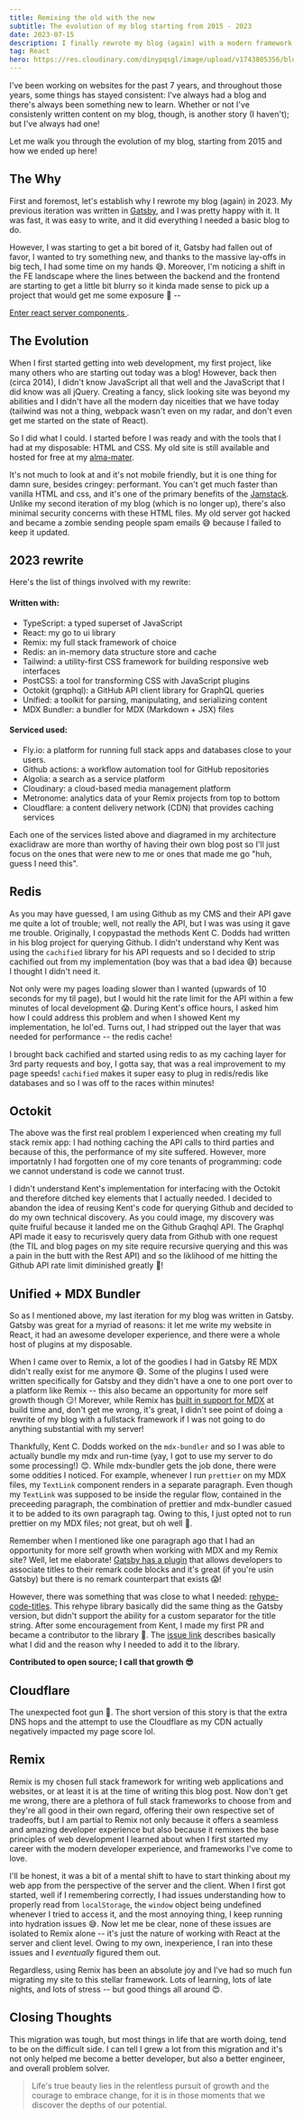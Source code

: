 ```yaml
---
title: Remixing the old with the new
subtitle: The evolution of my blog starting from 2015 - 2023
date: 2023-07-15
description: I finally rewrote my blog (again) with a modern framework
tag: React
hero: https://res.cloudinary.com/dinypqsgl/image/upload/v1743805356/blog/09-remix-rewrite/remixing_ljp29d.png
---
```


I've been working on websites for the past 7 years, and throughout those years,
some things has stayed consistent: I've always had a blog and there's always
been something new to learn. Whether or not I've consistenly written content on
my blog, though, is another story (I haven't); but I've always had one!

Let me walk you through the evolution of my blog, starting from 2015 and how we
ended up here!

<InlineImage
	openInNewTab
	className="transition-duration-500 transition-transform hover:scale-[1.15]"
	containerClassName="mx-0 lg:mx-0"
	src="https://res.cloudinary.com/dinypqsgl/image/upload/v1682531788/blog/old-blog_gfjyll.png"
	alt="some thingy"
/>

## The Why

First and foremost, let's establish why I rewrote my blog (again) in 2023. My
previous iteration was written in [Gatsby](https://www.gatsbyjs.com/), and I was
pretty happy with it. It was fast, it was easy to write, and it did everything I
needed a basic blog to do.

However, I was starting to get a bit bored of it, Gatsby had fallen out of
favor, I wanted to try something new, and thanks to the massive lay-offs in big
tech, I had some time on my hands 😅. Moreover, I'm noticing a shift in the FE
landscape where the lines between the backend and the frontend are starting to
get a little bit blurry so it kinda made sense to pick up a project that would
get me some exposure 💨 --

[ Enter react server components ](https://www.patterns.dev/posts/react-server-components)
.

## The Evolution

When I first started getting into web development, my first project, like many
others who are starting out today was a blog! However, back then (circa 2014), I
didn't know JavaScript all that well and the JavaScript that I did know was all
jQuery. Creating a fancy, slick looking site was beyond my abilities and I
didn't have all the modern day niceities that we have today (tailwind was not a
thing, webpack wasn't even on my radar, and don't even get me started on the
state of React).

So I did what I could. I started before I was ready and with the tools that I
had at my disposable: HTML and CSS. My old site is still available and hosted
for free at my [alma-mater](https://www.sfu.ca/~tbains/old_site/html/home.html).

<LazyGiphy
	containerClassName="w-[100%] pb-[100%] md:w-[50%] md:pb-[50%]"
	src="https://giphy.com/embed/qlKs0m0GxHN6ycbDmV"
	giphyAttributionSrc="https://giphy.com/gifs/pudgypenguins-aintmuch-aintmuchmoons-honnestworkmoon-qlKs0m0GxHN6ycbDmV"
/>

It's not much to look at and it's not mobile friendly, but it is one thing for
damn sure, besides cringey: performant. You can't get much faster than vanilla
HTML and css, and it's one of the primary benefits of the
[Jamstack](https://jamstack.org/why-jamstack/). Unlike my second iteration of my
blog (which is no longer up), there's also minimal security concerns with these
HTML files. My old server got hacked and became a zombie sending people spam
emails 😅 because I failed to keep it updated.

## 2023 rewrite

Here's the list of things involved with my rewrite:

#### Written with:

- TypeScript: a typed superset of JavaScript
- React: my go to ui library
- Remix: my full stack framework of choice
- Redis: an in-memory data structure store and cache
- Tailwind: a utility-first CSS framework for building responsive web interfaces
- PostCSS: a tool for transforming CSS with JavaScript plugins
- Octokit (grqphql): a GitHub API client library for GraphQL queries
- Unified: a toolkit for parsing, manipulating, and serializing content
- MDX Bundler: a bundler for MDX (Markdown + JSX) files

#### Serviced used:

- Fly.io: a platform for running full stack apps and databases close to your
  users.
- Github actions: a workflow automation tool for GitHub repositories
- Algolia: a search as a service platform
- Cloudinary: a cloud-based media management platform
- Metronome: analytics data of your Remix projects from top to bottom
- Cloudflare: a content delivery network (CDN) that provides caching services

<InlineImage
	lazyLoadImage
	openInNewTab
	className="transition-duration-500 transition-transform hover:scale-[1.15]"
	containerClassName="mx-0 lg:mx-0"
	src="https://res.cloudinary.com/dinypqsgl/image/upload/v1689464313/blog/arch_rkhewd.png"
	alt="Archtitecture diagram from excalidraw for taranveerbains.ca"
/>

Each one of the services listed above and diagramed in my architecture
exaclidraw are more than worthy of having their own blog post so I'll just focus
on the ones that were new to me or ones that made me go "huh, guess I need
this".

## Redis

As you may have guessed, I am using Github as my CMS and their API gave me quite
a lot of trouble; well, not really the API, but I was was using it gave me
trouble. Originally, I copypastad the methods Kent C. Dodds had written in his
blog project for querying Github. I didn't understand why Kent was using the
`cachified` library for his API requests and so I decided to strip cachified out
from my implementation (boy was that a bad idea 😅) because I thought I didn't
need it.

Not only were my pages loading slower than I wanted (upwards of 10 seconds for
my til page), but I would hit the rate limit for the API within a few minutes of
local development 😱. During Kent's office hours, I asked him how I could
address this problem and when I showed Kent my implementation, he lol'ed. Turns
out, I had stripped out the layer that was needed for performance -- the redis
cache!

I brought back cachified and started using redis to as my caching layer for 3rd
party requests and boy, I gotta say, that was a real improvement to my page
speeds! `cachified` makes it super easy to plug in redis/redis like databases
and so I was off to the races within minutes!

## Octokit

The above was the first real problem I experienced when creating my full stack
remix app: I had nothing caching the API calls to third parties and because of
this, the performance of my site suffered. However, more importatnly I had
forgotten one of my core tenants of programming: code we cannot understand is
code we cannot trust.

I didn't understand Kent's implementation for interfacing with the Octokit and
therefore ditched key elements that I actually needed. I decided to abandon the
idea of reusing Kent's code for querying Github and decided to do my own
technical discovery. As you could image, my discovery was quite fruiful because
it landed me on the Github Graqhql API. The Graphql API made it easy to
recurisvely query data from Github with one request (the TIL and blog pages on
my site require recursive querying and this was a pain in the butt with the Rest
API) and so the liklihood of me hitting the Github API rate limit diminished
greatly 🎉!

## Unified + MDX Bundler

So as I mentioned above, my last iteration for my blog was written in Gatsby.
Gatsby was great for a myriad of reasons: it let me write my website in React,
it had an awesome developer experience, and there were a whole host of plugins
at my disposable.

When I came over to Remix, a lot of the goodies I had in Gatsby RE MDX didn't
really exist for me anymore 😅. Some of the plugins I used were written
specifically for Gatsby and they didn't have a one to one port over to a
platform like Remix -- this also became an opportunity for more self growth
though 😏! Morever, while Remix has
[built in support for MDX](https://github.com/kentcdodds/mdx-bundler) at build
time and, don't get me wrong, it's great, I didn't see point of doing a rewrite
of my blog with a fullstack framework if I was not going to do anything
substantial with my server!

Thankfully, Kent C. Dodds worked on the `mdx-bundler` and so I was able to
actually bundle my mdx and run-time (yay, I got to use my server to do some
processing!) 😊. While mdx-bundler gets the job done, there were some oddities I
noticed. For example, whenever I run `prettier` on my MDX files, my `TextLink`
component renders in a separate paragraph. Even though my `TextLink` was
supposed to be inside the regular flow, contained in the preceeding paragraph,
the combination of prettier and mdx-bundler casued it to be added to its own
paragraph tag. Owing to this, I just opted not to run prettier on my MDX files;
not great, but oh well 🤷.

Remember when I mentioned like one paragraph ago that I had an opportunity for
more self growth when working with MDX and my Remix site? Well, let me
elaborate!
[Gatsby has a plugin](https://www.gatsbyjs.com/plugins/gatsby-remark-code-titles/)
that allows developers to associate titles to their remark code blocks and it's
great (if you're usin Gatsby) but there is no remark counterpart that exists 😱!

However, there was something that was close to what I needed:
[rehype-code-titles](https://github.com/rockchalkwushock/rehype-code-titles).
This rehype library basically did the same thing as the Gatsby version, but
didn't support the ability for a custom separator for the title string. After
some encouragement from Kent, I made my first PR and became a contributor to the
library 🎉. The
[issue link](https://github.com/rockchalkwushock/rehype-code-titles#contributors-)
describes basically what I did and the reason why I needed to add it to the
library.

**Contributed to open source; I call that growth 😎**

## Cloudflare

<Callout
	type="warning"
	title="I'm dumb!"
	description="Cloudflare is great; I just don't know what I'm doing with it"
/>

The unexpected foot gun 🤣. The short version of this story is that the extra
DNS hops and the attempt to use the Cloudflare as my CDN actually negatively
impacted my page score lol.

## Remix

Remix is my chosen full stack framework for writing web applications and
websites, or at least it is at the time of writing this blog post. Now don't get
me wrong, there are a plethora of full stack frameworks to choose from and
they're all good in their own regard, offering their own respective set of
tradeoffs, but I am partial to Remix not only because it offers a seamless and
amazing developer experience but also because it remixes the base principles of
web development I learned about when I first started my career with the modern
developer experience, and frameworks I've come to love.

I'll be honest, it was a bit of a mental shift to have to start thinking about
my web app from the perspective of the server and the client. When I first got
started, well if I remembering correctly, I had issues understanding how to
properly read from `localStorage`, the `window` object being undefined whenever
I tried to access it, and the most annoying thing, I keep running into hydration
issues 😅. Now let me be clear, none of these issues are isolated to Remix alone
-- it's just the nature of working with React at the server and client level.
Owing to my own, inexperience, I ran into these issues and I _eventually_
figured them out.

Regardless, using Remix has been an absolute joy and I've had so much fun
migrating my site to this stellar framework. Lots of learning, lots of late
nights, and lots of stress -- but good things all around 😍.

## Closing Thoughts

This migration was tough, but most things in life that are worth doing, tend to
be on the difficult side. I can tell I grew a lot from this migration and it's
not only helped me become a better developer, but also a better engineer, and
overall problem solver.

<BlockQuote>
	Life's true beauty lies in the relentless pursuit of growth and the courage to
	embrace change, for it is in those moments that we discover the depths of our
	potential.
</BlockQuote>
